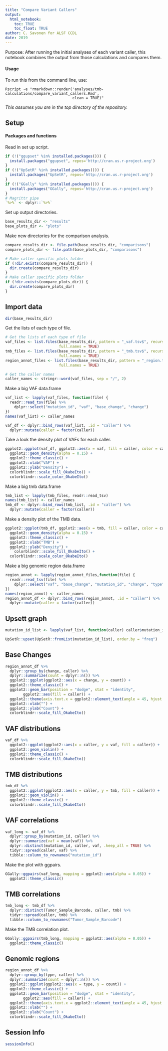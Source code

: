 ```yaml
---
title: "Compare Variant Callers"
output: 
  html_notebook:
    toc: TRUE
    toc_float: TRUE
author: C. Savonen for ALSF CCDL
date: 2019
---
```


Purpose: After running the initial analyses of each variant caller, this notebook 
combines the output from those calculations and compares them. 

#### Usage

To run this from the command line, use:
```
Rscript -e "rmarkdown::render('analyses/tmb-calculations/compare_variant_callers.Rmd', 
                              clean = TRUE)"
```

_This assumes you are in the top directory of the repository._

## Setup

#### Packages and functions

Read in set up script.

```r
if (!("ggupset" %in% installed.packages())) {
  install.packages("ggupset", repos='http://cran.us.r-project.org')
}
if (!("UpSetR" %in% installed.packages())) {
  install.packages("UpSetR", repos='http://cran.us.r-project.org')
}
if (!("GGally" %in% installed.packages())) {
  install.packages("GGally", repos='http://cran.us.r-project.org')
}
# Magrittr pipe
`%>%` <- dplyr::`%>%`
```

Set up output directories. 

```r
base_results_dir <- "results"
base_plots_dir <- "plots"
```

Make new directories for the comparison analysis.

```r
compare_results_dir <- file.path(base_results_dir, "comparisons")
compare_plots_dir <- file.path(base_plots_dir, "comparisons")

# Make caller specific plots folder
if (!dir.exists(compare_results_dir)) {
  dir.create(compare_results_dir)
}
# Make caller specific plots folder
if (!dir.exists(compare_plots_dir)) {
  dir.create(compare_plots_dir)
}
```

## Import data 

```r
dir(base_results_dir)
```

Get the lists of each type of file. 

```r
# Get the lists of each type of file
vaf_files <- list.files(base_results_dir, pattern = "_vaf.tsv$", recursive = TRUE, 
                        full.names = TRUE) 
tmb_files <- list.files(base_results_dir, pattern = "_tmb.tsv$", recursive = TRUE, 
                        full.names = TRUE) 
region_annot_files <- list.files(base_results_dir, pattern = "_region.tsv$", recursive = TRUE, 
                        full.names = TRUE) 
```


```r
# Get the caller names
caller_names <- stringr::word(vaf_files, sep = "/", 2)
```

Make a big VAF data.frame

```r
vaf_list <- lapply(vaf_files, function(file) {
  readr::read_tsv(file) %>%
    dplyr::select("mutation_id", "vaf", "base_change", "change")
})
names(vaf_list) <- caller_names

vaf_df <- dplyr::bind_rows(vaf_list, .id = "caller") %>% 
  dplyr::mutate(caller = factor(caller))
```

Take a look the density plot of VAFs for each caller. 

```r
ggplot2::ggplot(vaf_df, ggplot2::aes(x = vaf, fill = caller, color = caller)) +
  ggplot2::geom_density(alpha = 0.15) + 
  ggplot2::theme_classic() + 
  ggplot2::xlab("VAF") + 
  ggplot2::ylab("Density") +
  colorblindr::scale_fill_OkabeIto() +
  colorblindr::scale_color_OkabeIto()
```

Make a big tmb data.frame

```r
tmb_list <- lapply(tmb_files, readr::read_tsv)
names(tmb_list) <- caller_names
tmb_df <- dplyr::bind_rows(tmb_list, .id = "caller") %>% 
  dplyr::mutate(caller = factor(caller))
```

Make a density plot of the TMB data. 

```r
ggplot2::ggplot(tmb_df, ggplot2::aes(x = tmb, fill = caller, color = caller)) +
  ggplot2::geom_density(alpha = 0.15) + 
  ggplot2::theme_classic() + 
  ggplot2::xlab("TMB") + 
  ggplot2::ylab("Density") +
    colorblindr::scale_fill_OkabeIto() +
  colorblindr::scale_color_OkabeIto()
```

Make a big genomic region data.frame

```r
region_annot <- lapply(region_annot_files,function(file) {
  readr::read_tsv(file) %>%
    dplyr::select("vaf", "base_change", "mutation_id", "change", "type")
})
names(region_annot) <- caller_names
region_annot_df <- dplyr::bind_rows(region_annot, .id = "caller") %>% 
  dplyr::mutate(caller = factor(caller))
```

## Upsett graph

```r
mutation_id_list <- lapply(vaf_list, function(caller) caller$mutation_id)

UpSetR::upset(UpSetR::fromList(mutation_id_list), order.by = "freq")
```

## Base Changes 

```r
region_annot_df %>% 
  dplyr::group_by(change, caller) %>% 
  dplyr::summarize(count = dplyr::n()) %>%
  ggplot2::ggplot(ggplot2::aes(x = change, y = count)) + 
  ggplot2::theme_classic() + 
  ggplot2::geom_bar(position = "dodge", stat = "identity",
        ggplot2::aes(fill = caller)) + 
  ggplot2::theme(axis.text.x = ggplot2::element_text(angle = 45, hjust = 1)) +
  ggplot2::xlab("") +
  ggplot2::ylab("Count") +
  colorblindr::scale_fill_OkabeIto()
```

## VAF distributions

```r
vaf_df %>% 
  ggplot2::ggplot(ggplot2::aes(x = caller, y = vaf, fill = caller)) + 
  ggplot2::geom_violin() + 
  ggplot2::theme_classic() + 
  colorblindr::scale_fill_OkabeIto()
```

## TMB distributions

```r
tmb_df %>% 
  ggplot2::ggplot(ggplot2::aes(x = caller, y = tmb, fill = caller)) + 
  ggplot2::geom_violin() + 
  ggplot2::theme_classic() + 
  colorblindr::scale_fill_OkabeIto()
```

## VAF correlations

```r
vaf_long <- vaf_df %>% 
  dplyr::group_by(mutation_id, caller) %>% 
  dplyr::summarize(vaf = mean(vaf)) %>% 
  dplyr::distinct(mutation_id, caller, vaf, .keep_all = TRUE) %>% 
  tidyr::spread(caller, vaf) %>% 
  tibble::column_to_rownames("mutation_id")
```

Make the plot with ggpairs. 

```r
GGally::ggpairs(vaf_long, mapping = ggplot2::aes(alpha = 0.05)) +
  ggplot2::theme_classic()
``` 

## TMB correlations

```r
tmb_long <- tmb_df %>% 
  dplyr::distinct(Tumor_Sample_Barcode, caller, tmb) %>% 
  tidyr::spread(caller, tmb) %>% 
  tibble::column_to_rownames("Tumor_Sample_Barcode")
```

Make the TMB correlation plot.

```r
GGally::ggpairs(tmb_long, mapping = ggplot2::aes(alpha = 0.05)) +
  ggplot2::theme_classic()
```

## Genomic regions 

```r
region_annot_df %>% 
  dplyr::group_by(type, caller) %>% 
  dplyr::summarize(count = dplyr::n()) %>%
  ggplot2::ggplot(ggplot2::aes(x = type, y = count)) + 
  ggplot2::theme_classic() + 
  ggplot2::geom_bar(position = "dodge", stat = "identity",
        ggplot2::aes(fill = caller)) + 
  ggplot2::theme(axis.text.x = ggplot2::element_text(angle = 45, hjust = 1)) +
  ggplot2::xlab("") +
  ggplot2::ylab("Count") +
  colorblindr::scale_fill_OkabeIto()
```

## Session Info

```r
sessionInfo()
```
